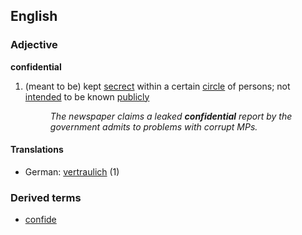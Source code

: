 ==English==
===Adjective===
'''confidential'''
#(meant to be) kept [[secrect]] within a certain [[circle]] of persons; not [[intend]]ed to be known [[public]]ly
#:''The newspaper claims a leaked '''confidential''' report by the government admits to problems with corrupt MPs.''
====Translations====
*German: [[vertraulich]] (1)
===Derived terms===
*[[confide]]